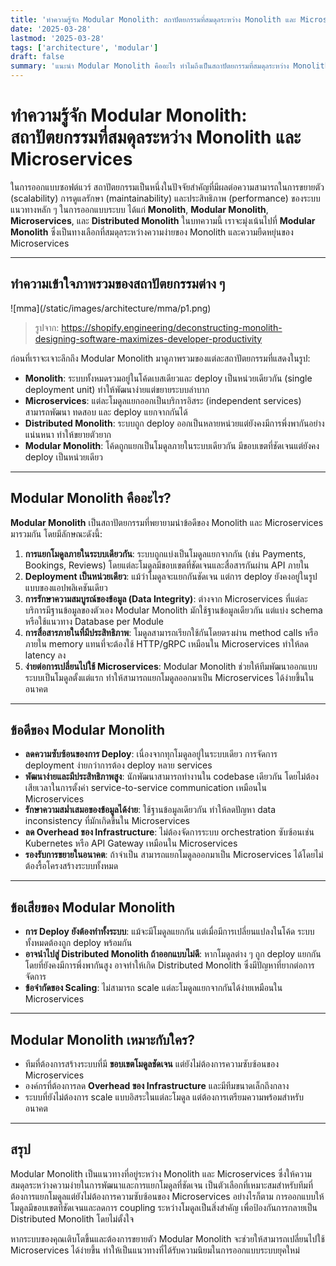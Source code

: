 ```yaml
---
title: 'ทำความรู้จัก Modular Monolith: สถาปัตยกรรมที่สมดุลระหว่าง Monolith และ Microservices'
date: '2025-03-28'
lastmod: '2025-03-28'
tags: ['architecture', 'modular']
draft: false
summary: 'แนะนำ Modular Monolith คืออะไร ทำไมถึงเป็นสถาปัตยกรรมที่สมดุลระหว่าง Monolith และ Microservices'
---
```


# ทำความรู้จัก Modular Monolith: สถาปัตยกรรมที่สมดุลระหว่าง Monolith และ Microservices

ในการออกแบบซอฟต์แวร์ สถาปัตยกรรมเป็นหนึ่งในปัจจัยสำคัญที่มีผลต่อความสามารถในการขยายตัว (scalability) การดูแลรักษา (maintainability) และประสิทธิภาพ (performance) ของระบบ แนวทางหลัก ๆ ในการออกแบบระบบ ได้แก่ **Monolith**, **Modular Monolith**, **Microservices**, และ **Distributed Monolith** ในบทความนี้ เราจะมุ่งเน้นไปที่ **Modular Monolith** ซึ่งเป็นทางเลือกที่สมดุลระหว่างความง่ายของ Monolith และความยืดหยุ่นของ Microservices

---

## ทำความเข้าใจภาพรวมของสถาปัตยกรรมต่าง ๆ

<div className="flex justify-center">
  <div>![mma](/static/images/architecture/mma/p1.png)</div>
</div>

> รูปจาก: https://shopify.engineering/deconstructing-monolith-designing-software-maximizes-developer-productivity

ก่อนที่เราจะเจาะลึกถึง Modular Monolith มาดูภาพรวมของแต่ละสถาปัตยกรรมที่แสดงในรูป:

- **Monolith**: ระบบทั้งหมดรวมอยู่ในโค้ดเบสเดียวและ deploy เป็นหน่วยเดียวกัน (single deployment unit) ทำให้พัฒนาง่ายแต่ขยายระบบลำบาก
- **Microservices**: แต่ละโมดูลแยกออกเป็นบริการอิสระ (independent services) สามารถพัฒนา ทดสอบ และ deploy แยกจากกันได้
- **Distributed Monolith**: ระบบถูก deploy ออกเป็นหลายหน่วยแต่ยังคงมีการพึ่งพากันอย่างแน่นหนา ทำให้ขยายตัวยาก
- **Modular Monolith**: โค้ดถูกแยกเป็นโมดูลภายในระบบเดียวกัน มีขอบเขตที่ชัดเจนแต่ยังคง deploy เป็นหน่วยเดียว

---

## Modular Monolith คืออะไร?

**Modular Monolith** เป็นสถาปัตยกรรมที่พยายามนำข้อดีของ Monolith และ Microservices มารวมกัน โดยมีลักษณะดังนี้:

1. **การแยกโมดูลภายในระบบเดียวกัน**: ระบบถูกแบ่งเป็นโมดูลแยกจากกัน (เช่น Payments, Bookings, Reviews) โดยแต่ละโมดูลมีขอบเขตที่ชัดเจนและสื่อสารกันผ่าน API ภายใน
2. **Deployment เป็นหน่วยเดียว**: แม้ว่าโมดูลจะแยกกันชัดเจน แต่การ deploy ยังคงอยู่ในรูปแบบของแอปพลิเคชันเดียว
3. **การรักษาความสมบูรณ์ของข้อมูล (Data Integrity)**: ต่างจาก Microservices ที่แต่ละบริการมีฐานข้อมูลของตัวเอง Modular Monolith มักใช้ฐานข้อมูลเดียวกัน แต่แบ่ง schema หรือใช้แนวทาง Database per Module
4. **การสื่อสารภายในที่มีประสิทธิภาพ**: โมดูลสามารถเรียกใช้กันโดยตรงผ่าน method calls หรือภายใน memory แทนที่จะต้องใช้ HTTP/gRPC เหมือนใน Microservices ทำให้ลด latency ลง
5. **ง่ายต่อการเปลี่ยนไปใช้ Microservices**: Modular Monolith ช่วยให้ทีมพัฒนาออกแบบระบบเป็นโมดูลตั้งแต่แรก ทำให้สามารถแยกโมดูลออกมาเป็น Microservices ได้ง่ายขึ้นในอนาคต

---

## ข้อดีของ Modular Monolith

- **ลดความซับซ้อนของการ Deploy**: เนื่องจากทุกโมดูลอยู่ในระบบเดียว การจัดการ deployment ง่ายกว่าการต้อง deploy หลาย services
- **พัฒนาง่ายและมีประสิทธิภาพสูง**: นักพัฒนาสามารถทำงานใน codebase เดียวกัน โดยไม่ต้องเสียเวลาในการตั้งค่า service-to-service communication เหมือนใน Microservices
- **รักษาความสม่ำเสมอของข้อมูลได้ง่าย**: ใช้ฐานข้อมูลเดียวกัน ทำให้ลดปัญหา data inconsistency ที่มักเกิดขึ้นใน Microservices
- **ลด Overhead ของ Infrastructure**: ไม่ต้องจัดการระบบ orchestration ซับซ้อนเช่น Kubernetes หรือ API Gateway เหมือนใน Microservices
- **รองรับการขยายในอนาคต**: ถ้าจำเป็น สามารถแยกโมดูลออกมาเป็น Microservices ได้โดยไม่ต้องรื้อโครงสร้างระบบทั้งหมด

---

## ข้อเสียของ Modular Monolith

- **การ Deploy ยังต้องทำทั้งระบบ**: แม้จะมีโมดูลแยกกัน แต่เมื่อมีการเปลี่ยนแปลงในโค้ด ระบบทั้งหมดต้องถูก deploy พร้อมกัน
- **อาจนำไปสู่ Distributed Monolith ถ้าออกแบบไม่ดี**: หากโมดูลต่าง ๆ ถูก deploy แยกกันโดยที่ยังคงมีการพึ่งพากันสูง อาจทำให้เกิด Distributed Monolith ซึ่งมีปัญหาที่ยากต่อการจัดการ
- **ข้อจำกัดของ Scaling**: ไม่สามารถ scale แต่ละโมดูลแยกจากกันได้ง่ายเหมือนใน Microservices

---

## Modular Monolith เหมาะกับใคร?

- ทีมที่ต้องการสร้างระบบที่มี **ขอบเขตโมดูลชัดเจน** แต่ยังไม่ต้องการความซับซ้อนของ Microservices
- องค์กรที่ต้องการลด **Overhead ของ Infrastructure** และมีทีมขนาดเล็กถึงกลาง
- ระบบที่ยังไม่ต้องการ scale แบบอิสระในแต่ละโมดูล แต่ต้องการเตรียมความพร้อมสำหรับอนาคต

---

## สรุป

Modular Monolith เป็นแนวทางที่อยู่ระหว่าง Monolith และ Microservices ซึ่งให้ความสมดุลระหว่างความง่ายในการพัฒนาและการแยกโมดูลที่ชัดเจน เป็นตัวเลือกที่เหมาะสมสำหรับทีมที่ต้องการแยกโมดูลแต่ยังไม่ต้องการความซับซ้อนของ Microservices อย่างไรก็ตาม การออกแบบให้โมดูลมีขอบเขตที่ชัดเจนและลดการ coupling ระหว่างโมดูลเป็นสิ่งสำคัญ เพื่อป้องกันการกลายเป็น Distributed Monolith โดยไม่ตั้งใจ

หากระบบของคุณเติบโตขึ้นและต้องการขยายตัว Modular Monolith จะช่วยให้สามารถเปลี่ยนไปใช้ Microservices ได้ง่ายขึ้น ทำให้เป็นแนวทางที่ได้รับความนิยมในการออกแบบระบบยุคใหม่

